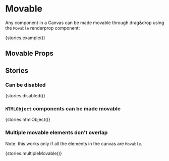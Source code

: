 
<Meta title="UI|Canvas/Movable" component={Movable} />

# Movable

Any component in a <LinkTo kind='canvas/canvas' story='example'>Canvas</LinkTo> can be made movable through drag&drop
using the `Movable` renderprop component:

<Story name="Example">{stories.example()}</Story>

## Movable Props

<Props of={Movable} />

## Stories

### Can be disabled

<Story name="Disabled">{stories.disabled()}</Story>

### `HTMLObject` components can be made movable

<Story name="HTMLObject">{stories.htmlObject()}</Story>

### Multiple movable elements don't overlap

Note: this works only if all the elements in the canvas are `Movable`.

<Story name="Multiple movable">{stories.multipleMovable()}</Story>
